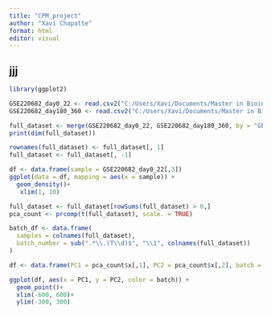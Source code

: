 ```yaml
---
title: "CPM_project"
author: "Xavi Chapatte"
format: html
editor: visual
---
```


## jjj

```r
library(ggplot2)
```

```r
GSE220682_day0_22 <- read.csv2("C:/Users/Xavi/Documents/Master in Bioinformatics and Systems Biology/Autum 2024/Computational Precision Medicine/Project/GSE220682_day0-22.csv")
GSE220682_day180_360 <- read.csv2("C:/Users/Xavi/Documents/Master in Bioinformatics and Systems Biology/Autum 2024/Computational Precision Medicine/Project/GSE220682_day180-360.csv")


```

```r
full_dataset <- merge(GSE220682_day0_22, GSE220682_day180_360, by = "GENE")
print(dim(full_dataset))
```

```r
rownames(full_dataset) <- full_dataset[, 1]
full_dataset <- full_dataset[, -1]

```

```r
df <- data.frame(sample = GSE220682_day0_22[,3])
ggplot(data = df, mapping = aes(x = sample)) +
  geom_density()+
   xlim(1, 10)

```

```r
full_dataset <- full_dataset[rowSums(full_dataset) > 0,] 
pca_count <- prcomp(t(full_dataset), scale. = TRUE) 
```

```r
batch_df <- data.frame(
  samples = colnames(full_dataset),
  batch_number = sub(".*\\.(T\\d)$", "\\1", colnames(full_dataset))
)
```

```r

df <- data.frame(PC1 = pca_count$x[,1], PC2 = pca_count$x[,2], batch = batch_df[match(colnames(full_dataset), batch_df$samples),]$batch_number)

ggplot(df, aes(x = PC1, y = PC2, color = batch)) +
  geom_point()+
  xlim(-600, 600)+
  ylim(-300, 300)
```
